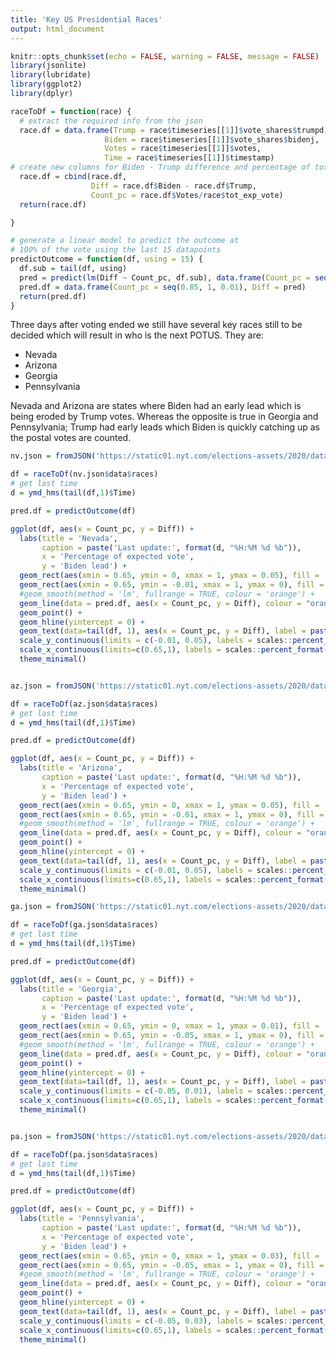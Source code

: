 ```yaml
---
title: 'Key US Presidential Races'
output: html_document
---
```


```r
knitr::opts_chunk$set(echo = FALSE, warning = FALSE, message = FALSE)
library(jsonlite)
library(lubridate)
library(ggplot2)
library(dplyr)

raceToDf = function(race) {
  # extract the required info from the json
  race.df = data.frame(Trump = race$timeseries[[1]]$vote_shares$trumpd, 
                     Biden = race$timeseries[[1]]$vote_shares$bidenj, 
                     Votes = race$timeseries[[1]]$votes, 
                     Time = race$timeseries[[1]]$timestamp)
# create new columns for Biden - Trump difference and percentage of total votes
  race.df = cbind(race.df, 
                  Diff = race.df$Biden - race.df$Trump, 
                  Count_pc = race.df$Votes/race$tot_exp_vote)
  return(race.df)

}

# generate a linear model to predict the outcome at
# 100% of the vote using the last 15 datapoints
predictOutcome = function(df, using = 15) {
  df.sub = tail(df, using)
  pred = predict(lm(Diff ~ Count_pc, df.sub), data.frame(Count_pc = seq(0.85, 1, 0.01)))
  pred.df = data.frame(Count_pc = seq(0.85, 1, 0.01), Diff = pred)
  return(pred.df)
}

```


Three days after voting ended we still have several key races still to be decided which will result in who is the next POTUS. They are:

  * Nevada
  * Arizona
  * Georgia
  * Pennsylvania

Nevada and Arizona are states where Biden had an early lead which is being eroded by Trump votes. Whereas the opposite is true in Georgia and Pennsylvania; Trump had early leads which Biden is quickly catching up as the postal votes are counted.


```r

nv.json = fromJSON('https://static01.nyt.com/elections-assets/2020/data/api/2020-11-03/race-page/nevada/president.json')

df = raceToDf(nv.json$data$races)
# get last time
d = ymd_hms(tail(df,1)$Time)

pred.df = predictOutcome(df)

ggplot(df, aes(x = Count_pc, y = Diff)) + 
  labs(title = 'Nevada',
       caption = paste('Last update:', format(d, "%H:%M %d %b")),
       x = 'Percentage of expected vote',
       y = 'Biden lead') +
  geom_rect(aes(xmin = 0.65, ymin = 0, xmax = 1, ymax = 0.05), fill = 'blue', alpha = 0.8) +
  geom_rect(aes(xmin = 0.65, ymin = -0.01, xmax = 1, ymax = 0), fill = 'red', alpha = 0.8) +
  #geom_smooth(method = 'lm', fullrange = TRUE, colour = 'orange') +
  geom_line(data = pred.df, aes(x = Count_pc, y = Diff), colour = "orange", size = 0.9) +
  geom_point() + 
  geom_hline(yintercept = 0) +
  geom_text(data=tail(df, 1), aes(x = Count_pc, y = Diff), label = paste0(round(100*tail(df, 1)$Diff,1),'%'), nudge_x = 0.01, colour = 'white', size = 2.7, fontface = 'bold') +
  scale_y_continuous(limits = c(-0.01, 0.05), labels = scales::percent_format(accuracy = 1)) +
  scale_x_continuous(limits=c(0.65,1), labels = scales::percent_format(accuracy = 0.1)) +
  theme_minimal()



```

```r

az.json = fromJSON('https://static01.nyt.com/elections-assets/2020/data/api/2020-11-03/race-page/arizona/president.json')

df = raceToDf(az.json$data$races)
# get last time
d = ymd_hms(tail(df,1)$Time)

pred.df = predictOutcome(df)

ggplot(df, aes(x = Count_pc, y = Diff)) + 
  labs(title = 'Arizona',
       caption = paste('Last update:', format(d, "%H:%M %d %b")),
       x = 'Percentage of expected vote',
       y = 'Biden lead') +
  geom_rect(aes(xmin = 0.65, ymin = 0, xmax = 1, ymax = 0.05), fill = 'blue', alpha = 0.8) +
  geom_rect(aes(xmin = 0.65, ymin = -0.01, xmax = 1, ymax = 0), fill = 'red', alpha = 0.8) +
  #geom_smooth(method = 'lm', fullrange = TRUE, colour = 'orange') +
  geom_line(data = pred.df, aes(x = Count_pc, y = Diff), colour = "orange", size = 0.9) +
  geom_point() + 
  geom_hline(yintercept = 0) +
  geom_text(data=tail(df, 1), aes(x = Count_pc, y = Diff), label = paste0(round(100*tail(df, 1)$Diff,1),'%'), nudge_x = 0.01, colour = 'white', size = 2.7, fontface = 'bold') +
  scale_y_continuous(limits = c(-0.01, 0.05), labels = scales::percent_format(accuracy = 1)) +
  scale_x_continuous(limits=c(0.65,1), labels = scales::percent_format(accuracy = 0.1)) +
  theme_minimal()
```

```r

ga.json = fromJSON('https://static01.nyt.com/elections-assets/2020/data/api/2020-11-03/race-page/georgia/president.json')

df = raceToDf(ga.json$data$races)
# get last time
d = ymd_hms(tail(df,1)$Time)

pred.df = predictOutcome(df)

ggplot(df, aes(x = Count_pc, y = Diff)) + 
  labs(title = 'Georgia',
       caption = paste('Last update:', format(d, "%H:%M %d %b")),
       x = 'Percentage of expected vote',
       y = 'Biden lead') +
  geom_rect(aes(xmin = 0.65, ymin = 0, xmax = 1, ymax = 0.01), fill = 'blue', alpha = 0.8) +
  geom_rect(aes(xmin = 0.65, ymin = -0.05, xmax = 1, ymax = 0), fill = 'red', alpha = 0.8) +
  #geom_smooth(method = 'lm', fullrange = TRUE, colour = 'orange') +
  geom_line(data = pred.df, aes(x = Count_pc, y = Diff), colour = "orange", size = 0.9) +
  geom_point() + 
  geom_hline(yintercept = 0) +
  geom_text(data=tail(df, 1), aes(x = Count_pc, y = Diff), label = paste0(round(100*tail(df, 1)$Diff,1),'%'), nudge_x = -0.01, colour = 'white', size = 2.7, fontface = 'bold') +
  scale_y_continuous(limits = c(-0.05, 0.01), labels = scales::percent_format(accuracy = 1)) +
  scale_x_continuous(limits=c(0.65,1), labels = scales::percent_format(accuracy = 0.1)) +
  theme_minimal()



```

```r

pa.json = fromJSON('https://static01.nyt.com/elections-assets/2020/data/api/2020-11-03/race-page/pennsylvania/president.json')

df = raceToDf(pa.json$data$races)
# get last time
d = ymd_hms(tail(df,1)$Time)

pred.df = predictOutcome(df)

ggplot(df, aes(x = Count_pc, y = Diff)) + 
  labs(title = 'Pennsylvania',
       caption = paste('Last update:', format(d, "%H:%M %d %b")),
       x = 'Percentage of expected vote',
       y = 'Biden lead') +
  geom_rect(aes(xmin = 0.65, ymin = 0, xmax = 1, ymax = 0.03), fill = 'blue', alpha = 0.8) +
  geom_rect(aes(xmin = 0.65, ymin = -0.05, xmax = 1, ymax = 0), fill = 'red', alpha = 0.8) +
  #geom_smooth(method = 'lm', fullrange = TRUE, colour = 'orange') +
  geom_line(data = pred.df, aes(x = Count_pc, y = Diff), colour = "orange", size = 0.9) +
  geom_point() + 
  geom_hline(yintercept = 0) +
  geom_text(data=tail(df, 1), aes(x = Count_pc, y = Diff), label = paste0(round(100*tail(df, 1)$Diff,1),'%'), nudge_x = 0.01, colour = 'white', size = 2.7, fontface = 'bold') +
  scale_y_continuous(limits = c(-0.05, 0.03), labels = scales::percent_format(accuracy = 1)) +
  scale_x_continuous(limits=c(0.65,1), labels = scales::percent_format(accuracy = 0.1)) +
  theme_minimal()
```




